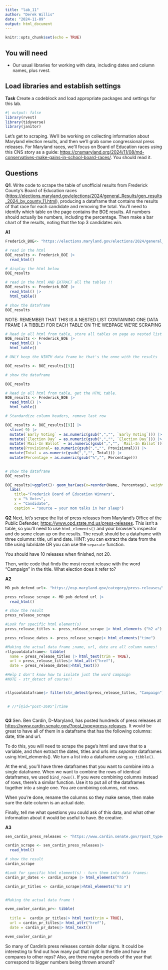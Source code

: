 ```yaml
---
title: "lab_11"
author: "Derek Willis"
date: "2024-11-09"
output: html_document
---
```


```r
knitr::opts_chunk$set(echo = TRUE)
```

## You will need

-   Our usual libraries for working with data, including dates and column names, plus rvest.

## Load libraries and establish settings

**Task** Create a codeblock and load appropriate packages and settings for this lab.

```r
#| output: false
library(rvest)
library(tidyverse)
library(janitor)

```

Let's get to scraping. We'll be working on collecting information about Maryland election results, and then we'll grab some congressional press releases. For Maryland races, we'll focus on Board of Education races using this CNS story as a guide: <https://cnsmaryland.org/2024/11/08/md-conservatives-make-gains-in-school-board-races/>. You should read it.

## Questions

**Q1**. Write code to scrape the table of unofficial results from Frederick County's Board of Education races (<https://elections.maryland.gov/elections/2024/general_Results/gen_results_2024_by_county_11.html>), producing a dataframe that contains the results of that race for each candidate and removing the total. You'll need to identify which table on the page contains the BOE results. All numbers should actually be numbers, including the percentage. Then make a bar chart of the results, noting that the top 3 candidates win.

**A1**

```r
Frederick_BOE<- "https://elections.maryland.gov/elections/2024/general_Results/gen_results_2024_by_county_11.html"

# read in the html
BOE_results <- Frederick_BOE |>
  read_html()

# display the html below
BOE_results

# read in the html AND EXTRACT all the tables !!
BOE_results <- Frederick_BOE |>
  read_html() |>
  html_table()

# show the dataframe
BOE_results
```

NOTE: REMEMBER THAT THIS IS A NESTED LIST CONTAINING ONE DATA FRAME ( A TIBBLE) FOR EACH TABLE ON THE WEBPAGE WE'RE SCRAPING

```r
# Read in all html from table, store all tables on page as nested list of dataframes.
BOE_results <- Frederick_BOE |>
  read_html() |>
  html_table()

# ONLY keep the NINTH data frame bc that's the onne with the results

BOE_results <- BOE_results[[9]]

# show the dataframe

BOE_results
```

```r
# Read in all html from table, get the HTML table.
BOE_results <- Frederick_BOE |>
  read_html() |>
  html_table()

# Standardize column headers, remove last row

BOE_results <- BOE_results[[9]] |>
  slice(-9) |>
  mutate(`Early Voting` = as.numeric(gsub(",","", `Early Voting`))) |>
  mutate(`Election Day` = as.numeric(gsub(",","", `Election Day`))) |>
  mutate(`Mail-In Ballot` = as.numeric(gsub(",","", `Mail-In Ballot`))) |> 
  mutate(Provisional= as.numeric(gsub(",","", Provisional))) |> 
  mutate(Total = as.numeric(gsub(",","", Total))) |>
  mutate(Percentage = as.numeric(gsub("%","", Percentage))) 
  

# show the dataframe
BOE_results
```

```r
BOE_results|>ggplot()+ geom_bar(aes(x=reorder(Name, Percentage), weight=Percentage))+coord_flip()+
  labs(
    title="Frederick Board of Education Winners",
    y = "% Votes",
    x = "Candidate",
    caption = "source = your mom talks in her sleep")
```

**Q2** Next, let's scrape the list of press releases from Maryland's Office of the Public Defender, <https://www.opd.state.md.us/press-releases>. This isn't a table, so you'll need to use `html_elements()` and your browser's inspector and do some clean up on the results. The result should be a dataframe with three columns: title, url and date. HINT: you can extract the date from the title using lubridate OR you can use the `separate` function.

You should have 10 releases when finished, not 20.

Then, write code that finds the most recent release with the word "Campaign" in the title. What election does it refer to?

**A2**

```r
MD_pub_defend_url<- "https://osp.maryland.gov/category/press-releases/"

press_release_scrape <- MD_pub_defend_url |>
  read_html()

# show the result
press_release_scrape

#Look for specific html element(s)
press_release_titles <- press_release_scrape |> html_elements ("h2 a") 

press_release_dates <- press_release_scrape|> html_elements("time")

#Making the actual data frame ;name, url, date are all column names!
rllycooldataframe<- tibble(
  name = press_release_titles |> html_text(trim = TRUE),
  url = press_release_titles|> html_attr("href"),
  date = press_release_dates|>html_text())

#Help I don't know how to isolate just the word campaign
#NOTE - str_detect of course!!


rllycooldataframe|> filter(str_detect(press_release_titles, "Campaign"))

 
 # //*[@id="post-3695"]/time

```
```r

```

**Q3** Sen. Ben Cardin, D-Maryland, has posted hundreds of press releases at <https://www.cardin.senate.gov/?post_type=press-releases>. It would be great to have all of them in a dataframe that has the following columns: date, title and url.

To do this, you will need to scrape the page's html and save that to a variable, and *then* extract the dates, titles and urls into *separate* dataframes using html_elements(). We turn a list into a dataframe using `as_tibble()`.

At the end, you'll have three dataframes that you want to combine into a single dataframe. When we want to combine the rows of identical dataframes, we used `bind_rows()`. If you were combining columns instead of rows, there's a similar function. Use it to put all of the dataframes together into a single one. You are combining columns, not rows.

When you're done, rename the columns so they make sense, then make sure the date column is an actual date.

Finally, tell me what questions you could ask of this data, and what other information about it would be useful to have. Be creative.

**A3**

```r
sen_cardin_press_releases <- "https://www.cardin.senate.gov/?post_type=press-releases"

cardin_scrape <- sen_cardin_press_releases|>
  read_html()

# show the result
cardin_scrape

#Look for specific html element(s) - turn them into data frames:
cardin_pr_dates <- cardin_scrape |> html_elements("h5") 

cardin_pr_titles <- cardin_scrape|>html_elements("h3 a")


#Making the actual data frame !

even_cooler_cardin_pr<- tibble(
 
  title =  cardin_pr_titles|> html_text(trim = TRUE),
  url = cardin_pr_titles|> html_attr("href"),
  date = cardin_pr_dates|> html_text())

even_cooler_cardin_pr
```
So many of Cardin's press releases contain dollar signs. It could be interesting to find out how many put that right in the title and how he compares to other reps? Also, are there maybe periods of the year that correspond to bigger numbers being thrown around? 
